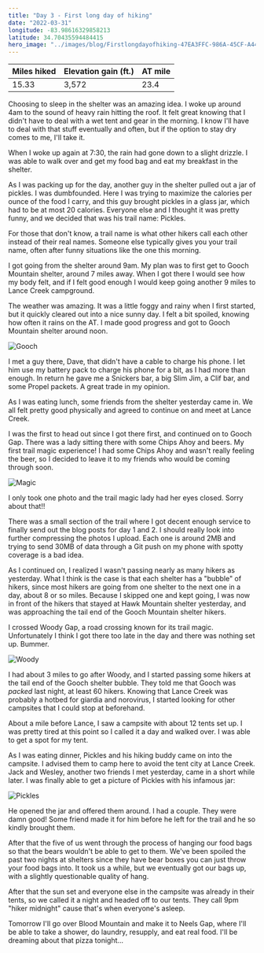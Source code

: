 ```yaml
---
title: "Day 3 - First long day of hiking"
date: "2022-03-31"
longitude: -83.98616329858213
latitude: 34.70435594484415
hero_image: "../images/blog/Firstlongdayofhiking-47EA3FFC-986A-45CF-A448-72B8918C6E01-20220331212448.png"
---
```



| Miles hiked | Elevation gain (ft.) | AT mile |
| ----------- | -------------- | -------- |
|  15.33 | 3,572 | 23.4 |

Choosing to sleep in the shelter was an amazing idea. I woke up around 4am to the sound of heavy rain hitting the roof. It felt great knowing that I didn't have to deal with a wet tent and gear in the morning. I know I'll have to deal with that stuff eventually and often, but if the option to stay dry comes to me, I'll take it.

When I woke up again at 7:30, the rain had gone down to a slight drizzle. I was able to walk over and get my food bag and eat my breakfast in the shelter. 

As I was packing up for the day, another guy in the shelter pulled out a jar of pickles. I was dumbfounded. Here I was trying to maximize the calories per ounce of the food I carry, and this guy brought pickles in a glass jar, which had to be at most 20 calories. Everyone else and I thought it was pretty funny, and we decided that was his trail name: Pickles.

For those that don't know, a trail name is what other hikers call each other instead of their real names. Someone else typically gives you your trail name, often after funny situations like the one this morning.

I got going from the shelter around 9am. My plan was to first get to Gooch Mountain shelter, around 7 miles away. When I got there I would see how my body felt, and if I felt good enough I would keep going another 9 miles to Lance Creek campground.

The weather was amazing. It was a little foggy and rainy when I first started, but it quickly cleared out into a nice sunny day. I felt a bit spoiled, knowing how often it rains on the AT. I made good progress and got to Gooch Mountain shelter around noon.

![Gooch](../images/blog/Gooch-47EA3FFC-986A-45CF-A448-72B8918C6E01-20220331205625.png)

I met a guy there, Dave, that didn't have a cable to charge his phone. I let him use my battery pack to charge his phone for a bit, as I had more than enough. In return he gave me a Snickers bar, a big Slim Jim, a Clif bar, and some Propel packets. A great trade in my opinion.

As I was eating lunch, some friends from the shelter yesterday came in. We all felt pretty good physically and agreed to continue on and meet at Lance Creek.

I was the first to head out since I got there first, and continued on to Gooch Gap. There was a lady sitting there with some Chips Ahoy and beers. My first trail magic experience! I had some Chips Ahoy and wasn't really feeling the beer, so I decided to leave it to my friends who would be coming through soon.

![Magic](../images/blog/Magic-47EA3FFC-986A-45CF-A448-72B8918C6E01-20220331210357.png)

<figcaption>I only took one photo and the trail magic lady had her eyes closed. Sorry about that!!</figcaption>

There was a small section of the trail where I got decent enough service to finally send out the blog posts for day 1 and 2. I should really look into further compressing the photos I upload. Each one is around 2MB and trying to send 30MB of data through a Git push on my phone with spotty coverage is a bad idea.

As I continued on, I realized I wasn't passing nearly as many hikers as yesterday. What I think is the case is that each shelter has a "bubble" of hikers, since most hikers are going from one shelter to the next one in a day, about 8 or so miles. Because I skipped one and kept going, I was now in front of the hikers that stayed at Hawk Mountain shelter yesterday, and was approaching the tail end of the Gooch Mountain shelter hikers.

I crossed Woody Gap, a road crossing known for its trail magic. Unfortunately I think I got there too late in the day and there was nothing set up. Bummer.

![Woody](../images/blog/Woody-47EA3FFC-986A-45CF-A448-72B8918C6E01-20220331211041.png)

I had about 3 miles to go after Woody, and I started passing some hikers at the tail end of the Gooch shelter bubble. They told me that Gooch was _packed_ last night, at least 60 hikers. Knowing that Lance Creek was probably a hotbed for giardia and norovirus, I started looking for other campsites that I could stop at beforehand.

About a mile before Lance, I saw a campsite with about 12 tents set up. I was pretty tired at this point so I called it a day and walked over. I was able to get a spot for my tent.

As I was eating dinner, Pickles and his hiking buddy came on into the campsite. I advised them to camp here to avoid the tent city at Lance Creek. Jack and Wesley, another two friends I met yesterday, came in a short while later. I was finally able to get a picture of Pickles with his infamous jar:

![Pickles](../images/blog/Pickles-47EA3FFC-986A-45CF-A448-72B8918C6E01-20220331211824.png)

He opened the jar and offered them around. I had a couple. They were damn good! Some friend made it for him before he left for the trail and he so kindly brought them.

After that the five of us went through the process of hanging our food bags so that the bears wouldn't be able to get to them. We've been spoiled the past two nights at shelters since they have bear boxes you can just throw your food bags into. It took us a while, but we eventually got our bags up, with a slightly questionable quality of hang.

After that the sun set and everyone else in the campsite was already in their tents, so we called it a night and headed off to our tents. They call 9pm "hiker midnight" cause that's when everyone's asleep.

Tomorrow I'll go over Blood Mountain and make it to Neels Gap, where I'll be able to take a shower, do laundry, resupply, and eat real food. I'll be dreaming about that pizza tonight...